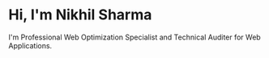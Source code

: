 # Hi, I'm Nikhil Sharma

I'm Professional Web Optimization Specialist and Technical Auditer for Web Applications.
